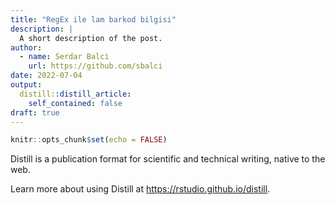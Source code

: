 ```yaml
---
title: "RegEx ile lam barkod bilgisi"
description: |
  A short description of the post.
author:
  - name: Serdar Balci
    url: https://github.com/sbalci
date: 2022-07-04
output:
  distill::distill_article:
    self_contained: false
draft: true
---
```



```r
knitr::opts_chunk$set(echo = FALSE)
```

Distill is a publication format for scientific and technical writing, native to the web.

Learn more about using Distill at <https://rstudio.github.io/distill>.


